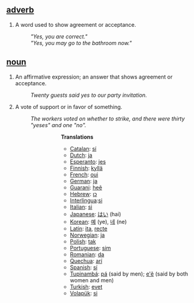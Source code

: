 ==[[adverb]]==
#A word used to show agreement or acceptance. 
#:'' "Yes, you are correct." '' 
#:'' "Yes, you may go to the bathroom now."'' 

==[[noun]]==
#An affirmative expression; an answer that shows agreement or acceptance. 
#:''Twenty guests said yes to our party invitation.'' 
#A vote of support or in favor of something. 
#:''The workers voted on whether to strike, and there were thirty "yeses" and one "no".''<p>
#:::'''Translations'''
#:::*[[Catalan]]: [[sí]]
#:::*[[Dutch]]: [[ja]]
#:::*[[Esperanto]]: [[jes]]
#:::*[[Finnish]]: [[kyllä]]
#:::*[[French]]: [[oui]]
#:::*[[German]]: [[ja]]
#:::*[[Guarani]]: [[heẽ]]
#:::*[[Hebrew]]: [[כן]]
#:::*[[Interlingua]]:[[si]]
#:::*[[Italian]]: [[si]]
#:::*[[Japanese]]: [[はい]] (hai)
#:::*[[Korean]]: [[예]] (ye), [[네]] (ne)
#:::*[[Latin]]: [[ita]], [[recte]]
#:::*[[Norwegian]]: [[ja]]
#:::*[[Polish]]: [[tak]]
#:::*[[Portuguese]]: [[sim]]
#:::*[[Romanian]]: [[da]]
#:::*[[Quechua]]: [[arí]]
#:::*[[Spanish]]: [[sí]]
#:::*[[Tupinambá]]: [[pá]] (said by men); [[e'ẽ]] (said by both women and men)
#:::*[[Turkish]]: [[evet]]
#:::*[[Volapük]]: [[si]]